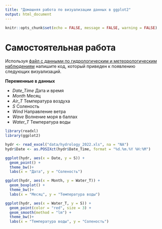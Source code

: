 ```yaml
---
title: "Домашняя работа по визуализации данных в ggplot2"
output: html_document
---
```


```r
knitr::opts_chunk$set(echo = FALSE, message = FALSE, warning = FALSE)
```


# Самостоятельная работа
Используя [файл с данными по гидрологическим и метеорологическим наблюдениям](data/hydrology_2022.xls) напишите код, который приведен к появлению следующих визуализаций. 

**Переменные в данных**

- *Date_Time*	Дата и время
- *Month* Месяц	
- *Air_T*	Температура воздуха
- *S*	Соленость
- *Wind* Направление ветра	
- *Wave* Волнение моря в баллах	
- *Water_T* Температура воды




```r
library(readxl)
library(ggplot2)

hydr <- read_excel("data/hydrology_2022.xls", na = "NA")
hydr$Date <- as.POSIXct(hydr$Date_Time, format = "%d.%m.%Y %H:%M")
```

```r
ggplot(hydr, aes(x = Date, y = S)) +
  geom_point() +
  theme_bw()+
  labs(x = "Дата", y = "Соленость")
```



```r
ggplot(hydr, aes(x = Month, y = Water_T)) +
  geom_boxplot() +
  theme_bw()+
  labs(x = "Месяц", y = "Температура воды")
```



```r
ggplot(hydr, aes(x = Water_T, y = S)) +
  geom_point(color = "red", size = 3) +
  geom_smooth(method = "lm") +
  theme_bw()+
  labs(x = "Температура воды", y = "Соленость")
```

